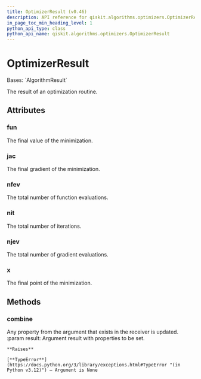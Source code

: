 ```yaml
---
title: OptimizerResult (v0.46)
description: API reference for qiskit.algorithms.optimizers.OptimizerResult in qiskit v0.46
in_page_toc_min_heading_level: 1
python_api_type: class
python_api_name: qiskit.algorithms.optimizers.OptimizerResult
---
```


# OptimizerResult

<Class id="qiskit.algorithms.optimizers.OptimizerResult" isDedicatedPage={true} github="https://github.com/qiskit/qiskit/tree/stable/0.46/qiskit/algorithms/optimizers/optimizer.py" signature="qiskit.algorithms.optimizers.OptimizerResult" modifiers="class">
  Bases: `AlgorithmResult`

  The result of an optimization routine.

  ## Attributes

  ### fun

  <Attribute id="qiskit.algorithms.optimizers.OptimizerResult.fun">
    The final value of the minimization.
  </Attribute>

  ### jac

  <Attribute id="qiskit.algorithms.optimizers.OptimizerResult.jac">
    The final gradient of the minimization.
  </Attribute>

  ### nfev

  <Attribute id="qiskit.algorithms.optimizers.OptimizerResult.nfev">
    The total number of function evaluations.
  </Attribute>

  ### nit

  <Attribute id="qiskit.algorithms.optimizers.OptimizerResult.nit">
    The total number of iterations.
  </Attribute>

  ### njev

  <Attribute id="qiskit.algorithms.optimizers.OptimizerResult.njev">
    The total number of gradient evaluations.
  </Attribute>

  ### x

  <Attribute id="qiskit.algorithms.optimizers.OptimizerResult.x">
    The final point of the minimization.
  </Attribute>

  ## Methods

  ### combine

  <Function id="qiskit.algorithms.optimizers.OptimizerResult.combine" signature="combine(result)">
    Any property from the argument that exists in the receiver is updated. :param result: Argument result with properties to be set.

    **Raises**

    [**TypeError**](https://docs.python.org/3/library/exceptions.html#TypeError "(in Python v3.12)") – Argument is None
  </Function>
</Class>

